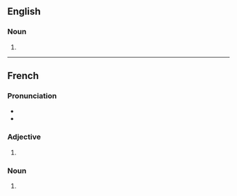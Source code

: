 ==English==

===Noun===
{{head|en|noun form}}

# {{plural of|en|chocolatier}}

----

==French==

===Pronunciation===
* {{fr-IPA}}
* {{homophone|fr|chocolatier}}

===Adjective===
{{head|fr|adjective form}}

# {{masculine plural of|fr|chocolatier}}

===Noun===
{{head|fr|noun plural form|g=m}}

# {{plural of|fr|chocolatier}}